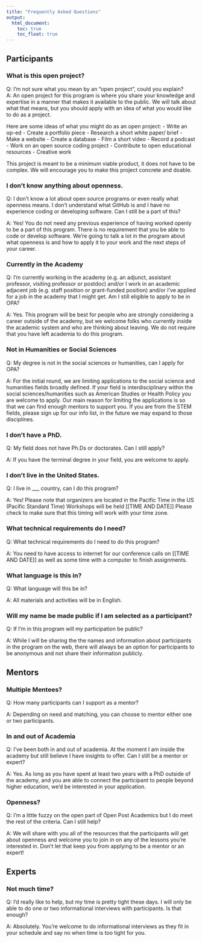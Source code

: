 ```yaml
---
title: "Frequently Asked Questions"
output:
  html_document:
    toc: true
    toc_float: true
---
```


## Participants

### What is this open project?
Q: I'm not sure what you mean by an "open project", could you explain?  
A: An open project for this program is where you share your knowledge and expertise in a manner that makes it available to the public. We will talk about what that means, but you should apply with an idea of what you would like to do as a project. 

Here are some ideas of what you might do as an open project:
- Write an op-ed
- Create a portfolio piece
- Research a short white paper/ brief
- Make a website
- Create a database
- Film a short video
- Record a podcast
- Work on an open source coding project
- Contribute to open educational resources 
- Creative work

This project is meant to be a minimum viable product, it does not have to be complex. We will encourage you to make this project concrete and doable.     

### I don’t know anything about openness.
Q: I don’t know a lot about open source programs or even really what openness means. I don’t understand what GitHub is and I have no experience coding or developing software. Can I still be a part of this?  

A: Yes! You do not need any previous experience of having worked openly to be a part of this program. There is no requirement that you be able to code or develop software. We’re going to talk a lot in the program about what openness is and how to apply it to your work and the next steps of your career. 

### Currently in the Academy
Q: I’m currently working in the academy (e.g. an adjunct, assistant professor, visiting professor or postdoc) and/or I work in an academic adjacent job (e.g. staff position or grant-funded position) and/or I’ve applied for a job in the academy that I might get. Am I still eligible to apply to be in OPA? 

A: Yes. This program will be best for people who are strongly considering a career outside of the academy, but we welcome folks who currently inside the academic system and who are thinking about leaving. We do not require that you have left academia to do this program. 

### Not in Humanities or Social Sciences
Q: My degree is not in the social sciences or humanities, can I apply for OPA?  

A: For the initial round, we are limiting applications to the social science and humanities fields broadly defined. If your field is interdisciplinary within the social sciences/humanities such as American Studies or Health Policy you are welcome to apply. Our main reason for limiting the applications is so that we can find enough mentors to support you. If you are from the STEM fields, please sign up for our info list, in the future we may expand to those disciplines. 



### I don’t have a PhD. 
Q: My field does not have Ph.Ds or doctorates. Can I still apply?  

A: If you have the terminal degree in your field, you are welcome to apply. 

### I don't live in the United States. 
Q: I live in ___ country, can I do this program?   

A: Yes! Please note that organizers are located in the Pacific Time in the US (Pacific Standard Time) Workshops will be held [[TIME AND DATE]] Please check to make sure that this timing will work with your time zone. 

### What technical requirements do I need?
Q: What technical requirements do I need to do this program?   

A: You need to have access to internet for our conference calls on [[TIME AND DATE]] as well as some time with a computer to finish assignments. 

### What language is this in?
Q: What language will this be in?  

A: All materials and activities will be in English. 

### Will my name be made public if I am selected as a participant?
Q: If I’m in this program will my participation be public?  

A: While I will be sharing the the names and information about participants in the program on the web, there will always be an option for participants to be anonymous and not share their information publicly. 

## Mentors 

### Multiple Mentees?
Q: How many participants can I support as a mentor?  

A: Depending on need and matching, you can choose to mentor either one or two participants.  

### In and out of Academia 
Q: I've been both in and out of academia. At the moment I am inside the academy but still believe I have insights to offer. Can I still be a mentor or expert? 

A: Yes. As long as you have spent at least two years with a PhD outside of the academy, and you are able to connect the participant to people beyond higher education, we'd be interested in your application. 

### Openness? 
Q: I'm a little fuzzy on the open part of Open Post Academics but I do meet the rest of the criteria. Can I still help? 

A: We will share with you all of the resources that the participants will get about openness and welcome you to join in on any of the lessons you're interested in. Don't let that keep you from applying to be a mentor or an expert! 

## Experts 

### Not much time?
Q: I'd really like to help, but my time is pretty tight these days. I will only be able to do one or two informational interviews with participants. Is that enough?  

A: Absolutely. You're welcome to do informational interviews as they fit in your schedule and say no when time is too tight for you. 


